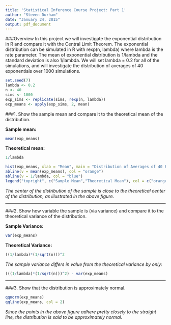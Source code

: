 ```yaml
---
title: 'Statistical Inference Course Project: Part 1'
author: "Steven Durham"
date: "January 24, 2015"
output: pdf_document
---
```


###Overview
In this project we will investigate the exponential distribution in R and compare it with the Central Limit Theorem. The exponential distribution can be simulated in R with rexp(n, lambda) where lambda is the rate parameter. The mean of exponential distribution is 1/lambda and the standard deviation is also 1/lambda. We will set lambda = 0.2 for all of the simulations, and will investigate the distribution of averages of 40 exponentials over 1000 simulations.

```r
set.seed(7)
lambda <- 0.2
n <- 40
sims <- 1000
exp_sims <- replicate(sims, rexp(n, lambda))
exp_means <- apply(exp_sims, 2, mean)
```

###1. Show the sample mean and compare it to the theoretical mean of the distribution.

**Sample mean:**
```r
mean(exp_means)
```

**Theoretical mean:**
```r
1/lambda
```

```r
hist(exp_means, xlab = "Mean", main = "Distribution of Averages of 40 Exponentials")
abline(v = mean(exp_means), col = "orange")
abline(v = 1/lambda, col = "blue")
legend("topright", c("Sample Mean","Theoretical Mean"), col = c("orange", "blue"), lwd = 1)
```

_The center of the distribution of the sample is close to the theoretical center of the distribution, as illustrated in the above figure._

***

###2. Show how variable the sample is (via variance) and compare it to the theoretical variance of the distribution.

**Sample Variance:**
```r
var(exp_means)
```

**Theoretical Variance:**
```r
((1/lambda)*(1/sqrt(n)))^2
```

_The sample variance differs in value from the theoretical variance by only:_

```r
(((1/lambda)*(1/sqrt(n)))^2) - var(exp_means)
```

***

###3. Show that the distribution is approximately normal.

```r
qqnorm(exp_means)
qqline(exp_means, col = 2)
```

_Since the points in the above figure adhere pretty closely to the straight line, the distribution is said to be approximately normal._
